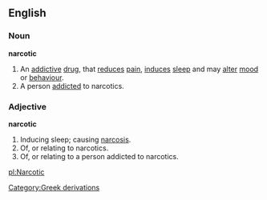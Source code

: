 ==English==
===Noun===
'''narcotic'''
#An [[addictive]] [[drug]], that [[reduce]]s [[pain]], [[induce]]s [[sleep]] and may [[alter]] [[mood]] or [[behaviour]].
#A person [[addict]]ed to narcotics.
===Adjective===
'''narcotic'''
#Inducing sleep; causing [[narcosis]].
#Of, or relating to narcotics.
#Of, or relating to a person addicted to narcotics.

[[pl:Narcotic]]
[[Category:Greek derivations]]